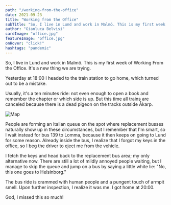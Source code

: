 ```yaml
---
path: "/working-from-the-office"
date: 2021-09-23
title: "Working from the Office"
subTitle: "So, I live in Lund and work in Malmö. This is my first week of WFO"
author: "Gianluca Belvisi"
cardImage: "office.jpg"
featureImage: "office.jpg"
onHover: "click!"
hashtags: "pandemic"
---
```

So, I live in Lund and work in Malmö. This is my first week of Working From the Office. It's a new thing we are trying.

Yesterday at 18:00 I headed to the train station to go home, which turned out to be a mistake.

Usually, it's a ten minutes ride: not even enough to open a book and remember the chapter or which side is up. But this time all trains are canceled because there is a dead pigeon on the tracks outside Åkarp.

![Map](map.jpg)

People are forming an Italian queue on the spot where replacement busses naturally show up in these circumstances, but I remember that I'm smart, so I wait instead for bus 139 to Lomma, because it then keeps on going to Lund for some reason. Already inside the bus, I realize that I forgot my keys in the office, so I beg the driver to eject me from the vehicle.

I fetch the keys and head back to the replacement bus area; my only alternative now. There are still a lot of mildly annoyed people waiting, but I manage to skip the queue and jump on a bus by saying a little white lie: "No, this one goes to Helsinborg."

The bus ride is crammed with human people and a pungent touch of armpit smell. Upon further inspection, I realize it was me. I got home at 20:00.

God, I missed this so much!